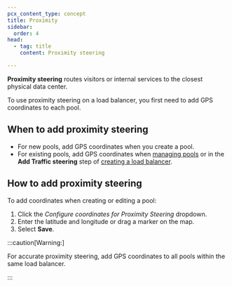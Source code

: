 ```yaml
---
pcx_content_type: concept
title: Proximity
sidebar:
  order: 4
head:
  - tag: title
    content: Proximity steering

---
```


**Proximity steering** routes visitors or internal services to the closest physical data center.

To use proximity steering on a load balancer, you first need to add GPS coordinates to each pool.

## When to add proximity steering

* For new pools, add GPS coordinates when you create a pool.
* For existing pools, add GPS coordinates when [managing pools](/load-balancing/pools/create-pool/#edit-a-pool) or in the **Add Traffic steering** step of [creating a load balancer](/load-balancing/load-balancers/create-load-balancer/).

## How to add proximity steering

To add coordinates when creating or editing a pool:

1. Click the *Configure coordinates for Proximity Steering* dropdown.
2. Enter the latitude and longitude or drag a marker on the map.
3. Select **Save**.

:::caution[Warning:]


For accurate proximity steering, add GPS coordinates to all pools within the same load balancer.


:::
